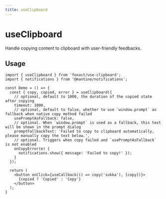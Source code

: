 ```yaml
---
title: useClipboard
---
```


# useClipboard


<ExportMetaInfo />

Handle copying content to clipboard with user-friendly feedbacks.

## Usage

```tsx copy
import { useClipboard } from 'foxact/use-clipboard';
import { notifications } from '@mantine/notifications';

const Demo = () => {
  const { copy, copied, error } = useClipboard({
    // optional, default to 1000, the duration of the copied state after copying
    timeout: 1000,
    // optional, default to false, whether to use `window.prompt` as fallback when native copy method failed
    usePromptAsFallback: false,
    // optional. When `window.prompt` is used as a fallback, this text will be shown in the prompt dialog
    promptFallbackText: 'Failed to copy to clipboard automatically, please manually copy the text below.',
    // optional. Triggers when copy failed and `usePromptAsFallback` is not enabled
    onCopyError(e) {
      notifications.show({ message: 'Failed to copy!' });
    }
  });

  return (
    <button onClick={useCallback(() => copy('sukka'), [copy])}>
      {copied ? 'Copied' : 'Copy'}
    </button>
  );
}
```
